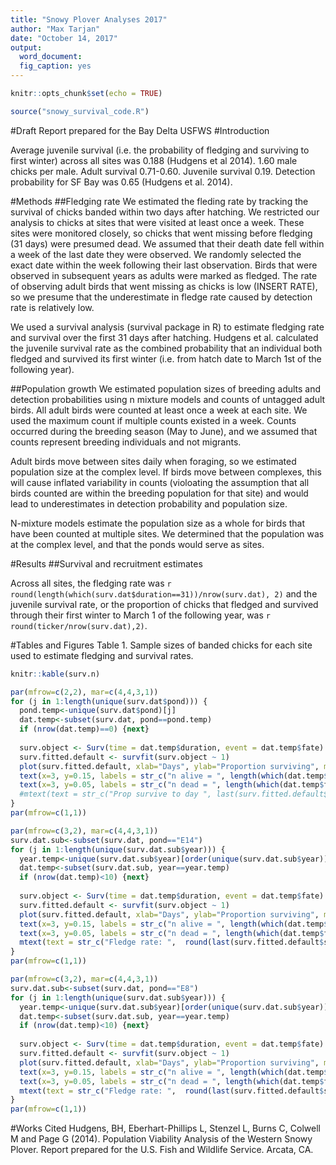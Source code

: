 ```yaml
---
title: "Snowy Plover Analyses 2017"
author: "Max Tarjan"
date: "October 14, 2017"
output: 
  word_document:
  fig_caption: yes
---
```


```r
knitr::opts_chunk$set(echo = TRUE)
```

```r
source("snowy_survival_code.R")
```


#Draft Report prepared for the Bay Delta USFWS
#Introduction

Average juvenile survival (i.e. the probability of fledging and surviving to first winter) across all sites was 0.188 (Hudgens et al 2014). 1.60 male chicks per male. Adult survival 0.71-0.60. Juvenile survival 0.19. Detection probability for SF Bay was 0.65 (Hudgens et al. 2014).

#Methods
##Fledging rate
We estimated the fleding rate by tracking the survival of chicks banded within two days after hatching. We restricted our analysis to chicks at sites that were visited at least once a week. These sites were monitored closely, so chicks that went missing before fledging (31 days) were presumed dead. We assumed that their death date fell within a week of the last date they were observed. We randomly selected the exact date within the week following their last observation. Birds that were observed in subsequent years as adults were marked as fledged. The rate of observing adult birds that went missing as chicks is low (INSERT RATE), so we presume that the underestimate in fledge rate caused by detection rate is relatively low.

We used a survival analysis (survival package in R) to estimate fledging rate and survival over the first 31 days after hatching. Hudgens et al. calculated the juvenile survival rate as the combined probability that an individual both fledged and survived its first winter  (i.e. from hatch date to March 1st of the following year).

##Population growth
We estimated population sizes of breeding adults and detection probabilities using n mixture models and counts of untagged adult birds. All adult birds were counted at least once a week at each site. We used the maximum count if multiple counts existed in a week. Counts occurred during the breeding season (May to June), and we assumed that counts represent breeding individuals and not migrants.  

Adult birds move between sites daily when foraging, so we estimated population size at the complex level. If birds move between complexes, this will cause inflated variability in counts (violoating the assumption that all birds counted are within the breeding population for that site) and would lead to underestimates in detection probability and population size.

N-mixture models estimate the population size as a whole for birds that have been counted at multiple sites. We determined that the population was at the complex level, and that the ponds would serve as sites.


#Results
##Survival and recruitment estimates

Across all sites, the fledging rate was `r round(length(which(surv.dat$duration==31))/nrow(surv.dat), 2)` and the juvenile survival rate, or the proportion of chicks that fledged and survived through their first winter to March 1 of the following year, was `r round(ticker/nrow(surv.dat),2)`.

#Tables and Figures
Table 1. Sample sizes of banded chicks for each site used to estimate fledging and survival rates.
```r
knitr::kable(surv.n)
```


```r
par(mfrow=c(2,2), mar=c(4,4,3,1))
for (j in 1:length(unique(surv.dat$pond))) {
  pond.temp<-unique(surv.dat$pond)[j]
  dat.temp<-subset(surv.dat, pond==pond.temp)
  if (nrow(dat.temp)==0) {next}
  
  surv.object <- Surv(time = dat.temp$duration, event = dat.temp$fate)
  surv.fitted.default <- survfit(surv.object ~ 1)
  plot(surv.fitted.default, xlab="Days", ylab="Proportion surviving", main=pond.temp)
  text(x=3, y=0.15, labels = str_c("n alive = ", length(which(dat.temp$fate==0))))
  text(x=3, y=0.05, labels = str_c("n dead = ", length(which(dat.temp$fate==1))))
  #mtext(text = str_c("Prop survive to day ", last(surv.fitted.default$time)," is ", round(last(surv.fitted.default$surv),2), " (", round(last(surv.fitted.default$upper),2), ", ", round(last(surv.fitted.default$lower),2),")"), side=3)
}
par(mfrow=c(1,1))
```


```r
par(mfrow=c(3,2), mar=c(4,4,3,1))
surv.dat.sub<-subset(surv.dat, pond=="E14")
for (j in 1:length(unique(surv.dat.sub$year))) {
  year.temp<-unique(surv.dat.sub$year)[order(unique(surv.dat.sub$year))][j]
  dat.temp<-subset(surv.dat.sub, year==year.temp)
  if (nrow(dat.temp)<10) {next}
  
  surv.object <- Surv(time = dat.temp$duration, event = dat.temp$fate)
  surv.fitted.default <- survfit(surv.object ~ 1)
  plot(surv.fitted.default, xlab="Days", ylab="Proportion surviving", main=year.temp)
  text(x=3, y=0.15, labels = str_c("n alive = ", length(which(dat.temp$fate==0))))
  text(x=3, y=0.05, labels = str_c("n dead = ", length(which(dat.temp$fate==1))))
  mtext(text = str_c("Fledge rate: ",  round(last(surv.fitted.default$surv),2), " (", round(last(surv.fitted.default$upper),2), ", ", round(last(surv.fitted.default$lower),2),")"), side=3)
}
par(mfrow=c(1,1))
```


```r
par(mfrow=c(3,2), mar=c(4,4,3,1))
surv.dat.sub<-subset(surv.dat, pond=="E8")
for (j in 1:length(unique(surv.dat.sub$year))) {
  year.temp<-unique(surv.dat.sub$year)[order(unique(surv.dat.sub$year))][j]
  dat.temp<-subset(surv.dat.sub, year==year.temp)
  if (nrow(dat.temp)<10) {next}
  
  surv.object <- Surv(time = dat.temp$duration, event = dat.temp$fate)
  surv.fitted.default <- survfit(surv.object ~ 1)
  plot(surv.fitted.default, xlab="Days", ylab="Proportion surviving", main=year.temp)
  text(x=3, y=0.15, labels = str_c("n alive = ", length(which(dat.temp$fate==0))))
  text(x=3, y=0.05, labels = str_c("n dead = ", length(which(dat.temp$fate==1))))
  mtext(text = str_c("Fledge rate: ",  round(last(surv.fitted.default$surv),2), " (", round(last(surv.fitted.default$upper),2), ", ", round(last(surv.fitted.default$lower),2),")"), side=3)
}
par(mfrow=c(1,1))
```

#Works Cited
Hudgens, BH, Eberhart-Phillips L, Stenzel L, Burns C, Colwell M and Page G (2014). Population Viability Analysis of the Western Snowy Plover. Report prepared for the U.S. Fish and Wildlife Service. Arcata, CA.